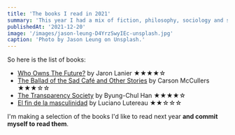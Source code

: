 ```yaml
---
title: 'The books I read in 2021'
summary: 'This year I had a mix of fiction, philosophy, sociology and science.'
publishedAt: '2021-12-20'
image: '/images/jason-leung-D4YrzSwyIEc-unsplash.jpg'
caption: 'Photo by Jason Leung on Unsplash.'
---
```


So here is the list of books:

- [Who Owns The Future?](https://www.goodreads.com/book/show/18923754-who-owns-the-future) by Jaron Lanier ★★★★☆
- [The Ballad of the Sad Café and Other Stories](https://www.goodreads.com/book/show/45791.The_Ballad_of_the_Sad_Caf_and_Other_Stories) by Carson McCullers ★★★☆☆
- [The Transparency Society](https://www.goodreads.com/book/show/21937018-la-sociedad-de-la-transparencia) by Byung-Chul Han ★★★★☆
- [El fin de la masculinidad](https://www.goodreads.com/book/show/55586905-el-fin-de-la-masculinidad) by Luciano Lutereau ★★☆☆☆

I'm making a selection of the books I'd like to read next year **and commit myself to read them**. 
